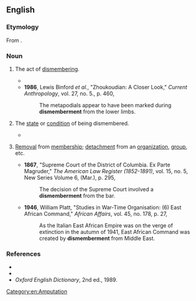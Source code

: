 ==English==

===Etymology===
From {{suffix|en|dismember|ment}}.

===Noun===
{{en-noun|~}}

# {{lb|en|countable}} The act of [[dismember]]ing.
#* {{quote-text|en|year=1911|author=[[w:R._Austin_Freeman|R. Austin Freeman]]|title=The Vanishing Man|chapter=13|passage=The skill is shown by the neat way in which the '''dismemberment''' has been carried out. The parts have not been rudely hacked asunder, but have been separated at the joints.}}
#* '''1986''', Lewis Binford ''et al.'', "Zhoukoudian: A Closer Look," ''Current Anthropology'', vol. 27, no. 5., p. 460,
#*: The metapodials appear to have been marked during '''dismemberment''' from the lower limbs.
# {{lb|en|uncountable}} The [[state]] or [[condition]] of being dismembered.
#* {{RQ:Carlyle Sartor Resartus|chapter=Tailors|page=201|passage=[I]s not the fair fabric of Society itself, with all its royal mantles and pontifical stoles, whereby, from nakedness and '''dismemberment''', we are organised into Polities, into nations, and a whole coöperating Mankind, the creation, as has here been often irrefragably evinced, of the Tailor alone?}}
# {{lb|en|countable}} [[removal|Removal]] from [[membership]]; [[detachment]] from an [[organization]], [[group]], etc.
#* '''1867''', "Supreme Court of the District of Columbia. Ex Parte Magruder," ''The American Law Register (1852-1891)'', vol. 15, no. 5, New Series Volume 6, (Mar.), p. 295,
#*: The decision of the Supreme Court involved a '''dismemberment''' from the bar.
#* '''1946''', William Platt, "Studies in War-Time Organisation: (6) East African Command," ''African Affairs'', vol. 45, no. 178, p. 27,
#*: As the Italian East African Empire was on the verge of extinction in the autumn of 1941, East African Command was created by '''dismemberment''' from Middle East.
[[Category:en:Amputation]]

===References===
* {{R:Webster 1913}}
* {{R:Dictionary.com}}
* ''Oxford English Dictionary'', 2nd ed., 1989.